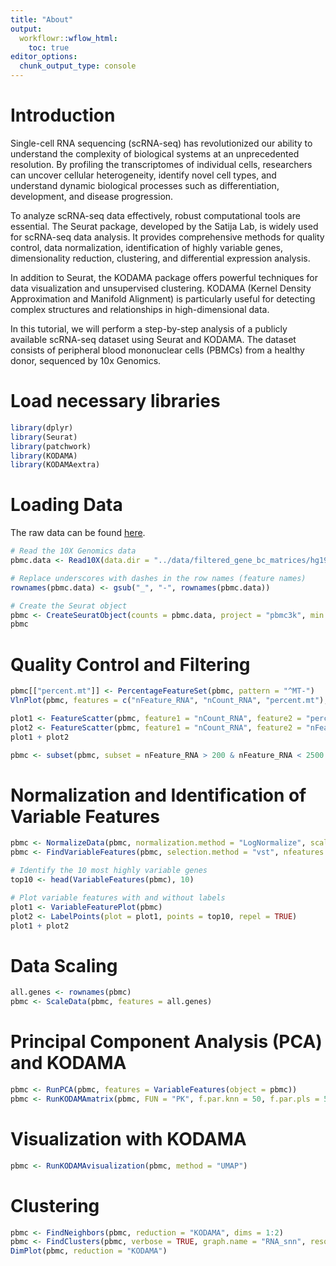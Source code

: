 ---
title: "About"
output:
  workflowr::wflow_html:
    toc: true
editor_options:
  chunk_output_type: console
---

# Introduction

Single-cell RNA sequencing (scRNA-seq) has revolutionized our ability to understand the complexity of biological systems at an unprecedented resolution. By profiling the transcriptomes of individual cells, researchers can uncover cellular heterogeneity, identify novel cell types, and understand dynamic biological processes such as differentiation, development, and disease progression.

To analyze scRNA-seq data effectively, robust computational tools are essential. The Seurat package, developed by the Satija Lab, is widely used for scRNA-seq data analysis. It provides comprehensive methods for quality control, data normalization, identification of highly variable genes, dimensionality reduction, clustering, and differential expression analysis.

In addition to Seurat, the KODAMA package offers powerful techniques for data visualization and unsupervised clustering. KODAMA (Kernel Density Approximation and Manifold Alignment) is particularly useful for detecting complex structures and relationships in high-dimensional data.

In this tutorial, we will perform a step-by-step analysis of a publicly available scRNA-seq dataset using Seurat and KODAMA. The dataset consists of peripheral blood mononuclear cells (PBMCs) from a healthy donor, sequenced by 10x Genomics.

# Load necessary libraries

```{r, fig.width=10, fig.height=4, warning=FALSE, message=FALSE}
library(dplyr)
library(Seurat)
library(patchwork)
library(KODAMA)
library(KODAMAextra)
```

# Loading Data

The raw data can be found [here](https://cf.10xgenomics.com/samples/cell/pbmc3k/pbmc3k_filtered_gene_bc_matrices.tar.gz).

```{r, fig.width=10, fig.height=4, warning=FALSE, message=FALSE}
# Read the 10X Genomics data
pbmc.data <- Read10X(data.dir = "../data/filtered_gene_bc_matrices/hg19/")

# Replace underscores with dashes in the row names (feature names)
rownames(pbmc.data) <- gsub("_", "-", rownames(pbmc.data))

# Create the Seurat object
pbmc <- CreateSeuratObject(counts = pbmc.data, project = "pbmc3k", min.cells = 3, min.features = 200)
pbmc
```

# Quality Control and Filtering

```{r, fig.width=10, fig.height=4, warning=FALSE, message=FALSE}
pbmc[["percent.mt"]] <- PercentageFeatureSet(pbmc, pattern = "^MT-")
VlnPlot(pbmc, features = c("nFeature_RNA", "nCount_RNA", "percent.mt"), ncol = 3)

plot1 <- FeatureScatter(pbmc, feature1 = "nCount_RNA", feature2 = "percent.mt")
plot2 <- FeatureScatter(pbmc, feature1 = "nCount_RNA", feature2 = "nFeature_RNA")
plot1 + plot2

pbmc <- subset(pbmc, subset = nFeature_RNA > 200 & nFeature_RNA < 2500 & percent.mt < 5)
```

# Normalization and Identification of Variable Features

```{r, fig.width=10, fig.height=4, warning=FALSE, message=FALSE}
pbmc <- NormalizeData(pbmc, normalization.method = "LogNormalize", scale.factor = 10000)
pbmc <- FindVariableFeatures(pbmc, selection.method = "vst", nfeatures = 2000)

# Identify the 10 most highly variable genes
top10 <- head(VariableFeatures(pbmc), 10)

# Plot variable features with and without labels
plot1 <- VariableFeaturePlot(pbmc)
plot2 <- LabelPoints(plot = plot1, points = top10, repel = TRUE)
plot1 + plot2
```

# Data Scaling

```{r, fig.width=10, fig.height=4, warning=FALSE, message=FALSE}
all.genes <- rownames(pbmc)
pbmc <- ScaleData(pbmc, features = all.genes)
```

# Principal Component Analysis (PCA) and KODAMA

```{r, fig.width=10, fig.height=4, warning=FALSE, message=FALSE}
pbmc <- RunPCA(pbmc, features = VariableFeatures(object = pbmc))
pbmc <- RunKODAMAmatrix(pbmc, FUN = "PK", f.par.knn = 50, f.par.pls = 50, n.cores = 1)
```

# Visualization with KODAMA

```{r, fig.width=10, fig.height=4, warning=FALSE, message=FALSE}
pbmc <- RunKODAMAvisualization(pbmc, method = "UMAP")
```

# Clustering

```{r, fig.width=10, fig.height=4, warning=FALSE, message=FALSE}
pbmc <- FindNeighbors(pbmc, reduction = "KODAMA", dims = 1:2)
pbmc <- FindClusters(pbmc, verbose = TRUE, graph.name = "RNA_snn", resolution = 0.2)
DimPlot(pbmc, reduction = "KODAMA")
```
